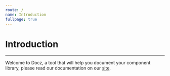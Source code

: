 ```yaml
---
route: /
name: Introduction
fullpage: true
---
```


# Introduction

___

Welcome to Docz, a tool that will help you document your component library,
please read our documentation on our [site](https://docz.site/).
